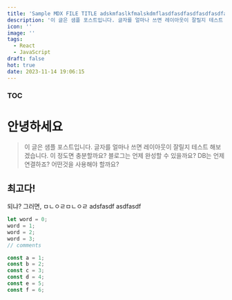 ```yaml
---
title: 'Sample MDX FILE TITLE adskmfaslkfmalskdmflasdfasdfasdfasdfasdfasdf'
description: '이 글은 샘플 포스트입니다. 글자를 얼마나 쓰면 레이아웃이 잘릴지 테스트 해보겠습니다. 이 정도면 충분할까요? 블로그는 언제 완성할 수 있을까요? DB는 언제 연결하죠? 어떤것을 사용해야 할까요?'
icon: ''
image: ''
tags:
  - React
  - JavaScript
draft: false
hot: true
date: 2023-11-14 19:06:15
---
```

### TOC

# 안녕하세요
> 이 글은 샘플 포스트입니다. 글자를 얼마나 쓰면 레이아웃이 잘릴지 테스트 해보겠습니다. 이 정도면 충분할까요? 블로그는 언제 완성할 수 있을까요? DB는 언제 연결하죠? 어떤것을 사용해야 할까요?

## 최고다!
되냐?
그러면,
ㅁㄴㅇㄹㅁㄴㅇㄹ
adsfasdf
asdfasdf

```js /word/2-3
let word = 0;
word = 1;
word = 2;
word = 3;
// comments
```

```ts
const a = 1;
const b = 2;
const c = 3;
const d = 4;
const e = 5;
const f = 6;
```